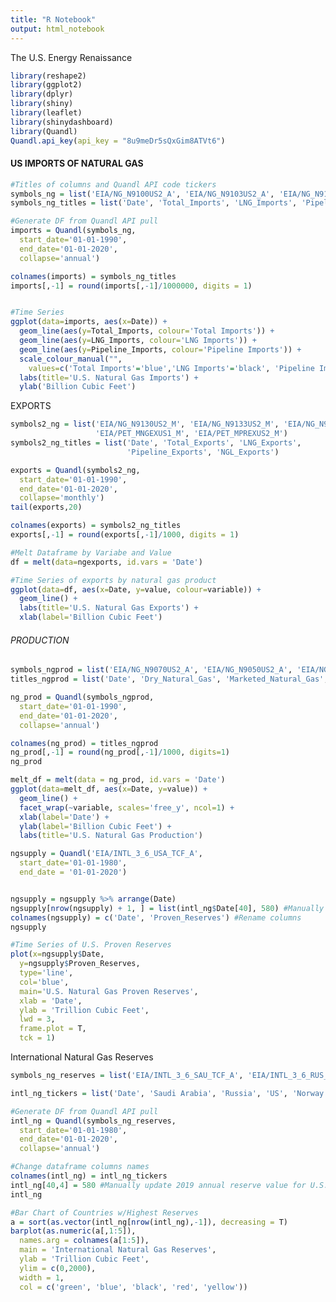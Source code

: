 ```yaml
---
title: "R Notebook"
output: html_notebook
---
```


######################## The U.S. Energy Renaissance  ##################

```r
library(reshape2)
library(ggplot2)
library(dplyr)
library(shiny)
library(leaflet)
library(shinydashboard)
library(Quandl)
Quandl.api_key(api_key = "8u9meDr5sQxGim8ATVt6")
```


#### US IMPORTS OF NATURAL GAS ####

```r
#Titles of columns and Quandl API code tickers
symbols_ng = list('EIA/NG_N9100US2_A', 'EIA/NG_N9103US2_A', 'EIA/NG_N9102US2_A')
symbols_ng_titles = list('Date', 'Total_Imports', 'LNG_Imports', 'Pipeline_Imports')

#Generate DF from Quandl API pull
imports = Quandl(symbols_ng, 
  start_date='01-01-1990', 
  end_date='01-01-2020', 
  collapse='annual')

colnames(imports) = symbols_ng_titles
imports[,-1] = round(imports[,-1]/1000000, digits = 1)


#Time Series 
ggplot(data=imports, aes(x=Date)) + 
  geom_line(aes(y=Total_Imports, colour='Total Imports')) + 
  geom_line(aes(y=LNG_Imports, colour='LNG Imports')) + 
  geom_line(aes(y=Pipeline_Imports, colour='Pipeline Imports')) + 
  scale_colour_manual("", 
    values=c('Total Imports'='blue','LNG Imports'='black', 'Pipeline Imports'='red')) + 
  labs(title='U.S. Natural Gas Imports') + 
  ylab('Billion Cubic Feet')

```


########### EXPORTS ##########


```r
symbols2_ng = list('EIA/NG_N9130US2_M', 'EIA/NG_N9133US2_M', 'EIA/NG_N9132US2_M',
                   'EIA/PET_MNGEXUS1_M', 'EIA/PET_MPREXUS2_M')
symbols2_ng_titles = list('Date', 'Total_Exports', 'LNG_Exports', 
                          'Pipeline_Exports', 'NGL_Exports')

exports = Quandl(symbols2_ng, 
  start_date='01-01-1990', 
  end_date='01-01-2020',
  collapse='monthly')
tail(exports,20)

colnames(exports) = symbols2_ng_titles
exports[,-1] = round(exports[,-1]/1000, digits = 1)

#Melt Dataframe by Variabe and Value
df = melt(data=ngexports, id.vars = 'Date')

#Time Series of exports by natural gas product
ggplot(data=df, aes(x=Date, y=value, colour=variable)) + 
  geom_line() + 
  labs(title='U.S. Natural Gas Exports') + 
  xlab(label='Billion Cubic Feet')

```


###### PRODUCTION ######

```r
symbols_ngprod = list('EIA/NG_N9070US2_A', 'EIA/NG_N9050US2_A', 'EIA/NG_N9060US2_A')
titles_ngprod = list('Date', 'Dry_Natural_Gas', 'Marketed_Natural_Gas', 'Natural_Gas_Plant_Liquids')

ng_prod = Quandl(symbols_ngprod, 
  start_date='01-01-1990', 
  end_date='01-01-2020', 
  collapse='annual')

colnames(ng_prod) = titles_ngprod
ng_prod[,-1] = round(ng_prod[,-1]/1000, digits=1)
ng_prod

melt_df = melt(data = ng_prod, id.vars = 'Date')
ggplot(data=melt_df, aes(x=Date, y=value)) + 
  geom_line() +  
  facet_wrap(~variable, scales='free_y', ncol=1) + 
  xlab(label='Date') + 
  ylab(label='Billion Cubic Feet') + 
  labs(title='U.S. Natural Gas Production') 

```



```r
ngsupply = Quandl('EIA/INTL_3_6_USA_TCF_A', 
  start_date='01-01-1980', 
  end_date = '01-01-2020')


ngsupply = ngsupply %>% arrange(Date)
ngsupply[nrow(ngsupply) + 1, ] = list(intl_ng$Date[40], 580) #Manually update 2019 annual reserve value for U.S.
colnames(ngsupply) = c('Date', 'Proven_Reserves') #Rename columns
ngsupply

#Time Series of U.S. Proven Reserves
plot(x=ngsupply$Date, 
  y=ngsupply$Proven_Reserves, 
  type='line',
  col='blue', 
  main='U.S. Natural Gas Proven Reserves', 
  xlab = 'Date', 
  ylab = 'Trillion Cubic Feet',
  lwd = 3,
  frame.plot = T, 
  tck = 1)

```


######## International Natural Gas Reserves ######## 

```r
symbols_ng_reserves = list('EIA/INTL_3_6_SAU_TCF_A', 'EIA/INTL_3_6_RUS_TCF_A', 'EIA/INTL_3_6_USA_TCF_A', 'EIA/INTL_3_6_NOR_TCF_A', 'EIA/INTL_3_6_AFRC_TCF_A', 'EIA/INTL_3_6_AUS_TCF_A','EIA/INTL_3_6_CHN_TCF_A', 'EIA/INTL_3_6_NGA_TCF_A', 'EIA/INTL_3_6_IRN_TCF_A','EIA/INTL_3_6_QAT_TCF_A', 'EIA/INTL_3_6_CAN_TCF_A', 'EIA/INTL_3_6_VEN_TCF_A')

intl_ng_tickers = list('Date', 'Saudi Arabia', 'Russia', 'US', 'Norway', 'Africa', 'Australia', 'China', 'Nigeria', 'Iran', 'Qatar', 'Canada', 'Venezuela')

#Generate DF from Quandl API pull
intl_ng = Quandl(symbols_ng_reserves,
  start_date='01-01-1980', 
  end_date='01-01-2020',
  collapse='annual')

#Change dataframe columns names
colnames(intl_ng) = intl_ng_tickers
intl_ng[40,4] = 580 #Manually update 2019 annual reserve value for U.S.
intl_ng

#Bar Chart of Countries w/Highest Reserves
a = sort(as.vector(intl_ng[nrow(intl_ng),-1]), decreasing = T)
barplot(as.numeric(a[,1:5]), 
  names.arg = colnames(a[1:5]), 
  main = 'International Natural Gas Reserves',
  ylab = 'Trillion Cubic Feet',
  ylim = c(0,2000), 
  width = 1,
  col = c('green', 'blue', 'black', 'red', 'yellow'))

```




